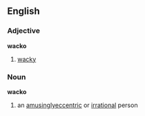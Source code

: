 ==English==
===Adjective===
'''wacko'''
# [[wacky]]
===Noun===
'''wacko'''
# an [[amusingly]][[eccentric]] or [[irrational]] person